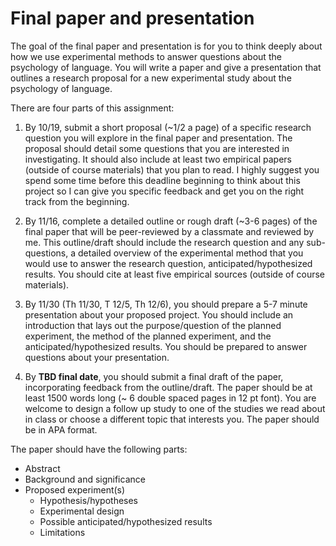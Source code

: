 # Final paper and presentation {-}

The goal of the final paper and presentation is for you to think deeply about how we use experimental methods to answer questions about the psychology of language. You will write a paper and give a presentation that outlines a research proposal for a new experimental study about the psychology of language. 

There are four parts of this assignment: 

1. By 10/19, submit a short proposal (~1/2 a page) of a specific research question you will explore in the final paper and presentation. The proposal should detail some questions that you are interested in investigating. It should also include at least two empirical papers (outside of course materials) that you plan to read. I highly suggest you spend some time before this deadline beginning to think about this project so I can give you specific feedback and get you on the right track from the beginning.

2. By 11/16, complete a detailed outline or rough draft (~3-6 pages) of the final paper that will be peer-reviewed by a classmate and reviewed by me. This outline/draft should include the research question and any sub-questions, a detailed overview of the experimental method that you would use to answer the research question, anticipated/hypothesized results. You should cite at least five empirical sources (outside of course materials). 

3. By 11/30 (Th 11/30, T 12/5, Th 12/6), you should prepare a 5-7 minute presentation about your proposed project. You should include an introduction that lays out the purpose/question of the planned experiment, the method of the planned experiment, and the anticipated/hypothesized results. You should be prepared to answer questions about your presentation. 

4. By **TBD final date**, you should submit a final draft of the paper, incorporating feedback from the outline/draft. The paper should be at least 1500 words long (~ 6 double spaced pages in 12 pt font). You are welcome to design a follow up study to one of the studies we read about in class or choose a different topic that interests you. The paper should be in APA format. 

The paper should have the following parts:

- Abstract
- Background and significance
- Proposed experiment(s)
  - Hypothesis/hypotheses
  - Experimental design
  - Possible anticipated/hypothesized results
  - Limitations